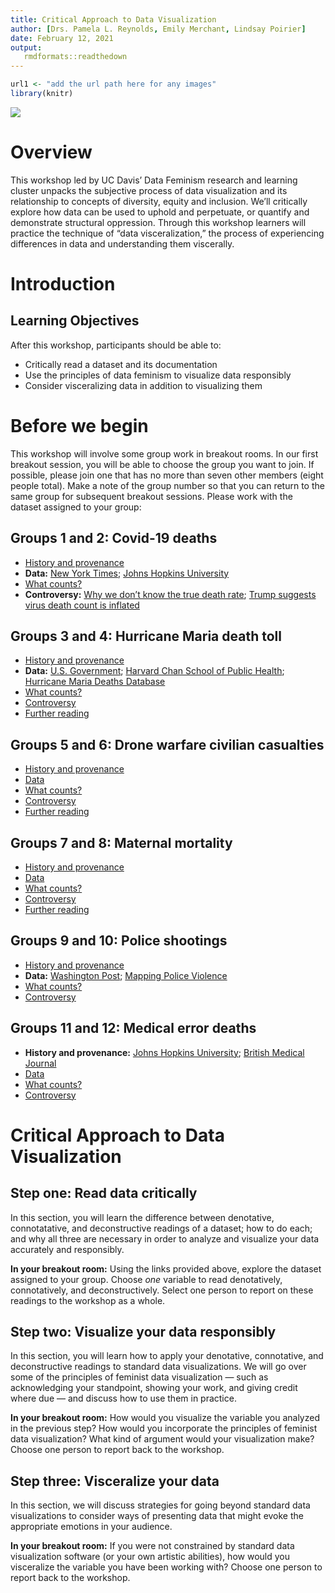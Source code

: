 ```yaml
---
title: Critical Approach to Data Visualization
author: [Drs. Pamela L. Reynolds, Emily Merchant, Lindsay Poirier]
date: February 12, 2021
output:
   rmdformats::readthedown
---
```


```r
url1 <- "add the url path here for any images"
library(knitr)
```

![](img/datalab-logo-full-color-rgb.png)

# Overview

This workshop led by UC Davis' Data Feminism research and learning cluster unpacks the subjective process of data visualization and its relationship to concepts of diversity, equity and inclusion. We’ll critically explore how data can be used to uphold and perpetuate, or quantify and demonstrate structural oppression. Through this workshop learners will practice the technique of “data visceralization,” the process of experiencing differences in data and understanding them viscerally.

# Introduction

## Learning Objectives 

After this workshop, participants should be able to:

  * Critically read a dataset and its documentation
  * Use the principles of data feminism to visualize data responsibly
  * Consider visceralizing data in addition to visualizing them


# Before we begin

This workshop will involve some group work in breakout rooms. In our first breakout session, you will be able to choose the group you want to join. If possible, please join one that has no more than seven other members (eight people total). Make a note of the group number so that you can return to the same group for subsequent breakout sessions. Please work with the dataset assigned to your group:

## Groups 1 and 2: Covid-19 deaths

 * [History and provenance](https://www.scientificamerican.com/article/how-covid-19-deaths-are-counted1/)
 * **Data:** [New York Times](https://github.com/nytimes/covid-19-data); [Johns Hopkins University](https://github.com/CSSEGISandData/COVID-19)
 * [What counts?](https://theconversation.com/died-from-or-died-with-covid-19-we-need-a-transparent-approach-to-counting-coronavirus-deaths-145438)
 * **Controversy:** [Why we don't know the true death rate](https://www.nytimes.com/2020/04/17/us/coronavirus-death-rate.html); [Trump suggests virus death count is inflated](https://www.nytimes.com/2020/05/22/us/politics/coronavirus-trump-death-toll.html)
 
## Groups 3 and 4: Hurricane Maria death toll

 * [History and provenance](https://simplystatistics.org/2018/09/28/the-complex-process-of-obtaining-puerto-rico-mortality-data-a-timeline/)
 * **Data:** [U.S. Government](https://twitter.com/DavidBegnaud/status/1002658303904829442); [Harvard Chan School of Public Health](https://github.com/c2-d2/pr_mort_official); [Hurricane Maria Deaths Database](https://hurricanemariasdead.com/)
 * [What counts?](https://apnews.com/article/910d274805054e3fa8ebf07a550c3920)
 * [Controversy](https://www.nytimes.com/2018/06/02/us/puerto-rico-death-tolls.html)
 * [Further reading](https://www.nature.com/articles/d41586-019-00442-0)
 
## Groups 5 and 6: Drone warfare civilian casualties

 * [History and provenance](https://www.lawfareblog.com/civilian-casualties-collateral-damage)
 * [Data](https://www.thebureauinvestigates.com/projects/drone-war)
 * [What counts?](https://web.law.columbia.edu/sites/default/files/microsites/human-rights-institute/COLUMBIACounting%20Drone%20Strike%20DeathsSUMMARY.pdf)
 * [Controversy](https://www.nytimes.com/2019/03/30/opinion/drones-civilian-casulaties-trump-obama.html)
 * [Further reading](https://www.cmu.edu/chrs/statistics_program/conflict-death-events/counting-civilian-casualties.html)
 
## Groups 7 and 8: Maternal mortality

 * [History and provenance](https://www.propublica.org/article/how-many-american-women-die-from-causes-related-to-pregnancy-or-childbirth)
 * [Data](https://data.unicef.org/resources/data_explorer/unicef_f/?ag=UNICEF&df=GLOBAL_DATAFLOW&ver=1.0&dq=.MNCH_MMR+MNCH_LTR_MATERNAL_DEATH+MNCH_MATERNAL_DEATHS..&startPeriod=2016&endPeriod=)
 * [What counts?](https://journalofethics.ama-assn.org/article/who-counts-what-counts-place-and-limits-perinatal-mortality-measures/2018-03)
 * [Controversy](https://www.tandfonline.com/doi/pdf/10.1016/S0968-8080(11)37550-7)
 * [Further reading](https://www.cdc.gov/nchs/data/series/sr_03/sr03_044-508.pdf)
 
## Groups 9 and 10: Police shootings

 * [History and provenance](https://time.com/5861953/police-reform-use-of-force-database/)
 * **Data:** [Washington Post](https://www.washingtonpost.com/graphics/investigations/police-shootings-database/); [Mapping Police Violence](https://mappingpoliceviolence.org/)
 * [What counts?](https://www.motherjones.com/anti-racism-police-protest/2020/06/we-still-dont-really-know-how-many-americans-are-killed-or-injured-by-police/)
 * [Controversy](https://www.brookings.edu/blog/how-we-rise/2020/06/26/theres-truth-in-numbers-in-policing-until-there-isnt/)
 
## Groups 11 and 12: Medical error deaths

 * **History and provenance:** [Johns Hopkins University](https://www.hopkinsmedicine.org/news/media/releases/study_suggests_medical_errors_now_third_leading_cause_of_death_in_the_us); [British Medical Journal](http://www.tirf-labs.com/med%20error%20bmj.i2139.full.pdf)
 * [Data](https://oig.hhs.gov/oei/reports/oei-06-09-00090.pdf)
 * [What counts?](https://www.ncbi.nlm.nih.gov/pmc/articles/PMC3211566/)
 * [Controversy](https://www.propublica.org/article/study-urges-cdc-to-revise-count-of-deaths-from-medical-error)


# Critical Approach to Data Visualization

## Step one: Read data critically 

In this section, you will learn the difference between denotative, connotatative, and deconstructive readings of a dataset; how to do each; and why all three are necessary in order to analyze and visualize your data accurately and responsibly.

**In your breakout room:** Using the links provided above, explore the dataset assigned to your group. Choose *one* variable to read denotatively, connotatively, and deconstructively. Select one person to report on these readings to the workshop as a whole.

## Step two: Visualize your data responsibly

In this section, you will learn how to apply your denotative, connotative, and deconstructive readings to standard data visualizations. We will go over some of the principles of feminist data visualization — such as acknowledging your standpoint, showing your work, and giving credit where due — and discuss how to use them in practice.

**In your breakout room:** How would you visualize the variable you analyzed in the previous step? How would you incorporate the principles of feminist data visualization? What kind of argument would your visualization make? Choose one person to report back to the workshop.

## Step three: Visceralize your data

In this section, we will discuss strategies for going beyond standard data visualizations to consider ways of presenting data that might evoke the appropriate emotions in your audience.

**In your breakout room:** If you were not constrained by standard data visualization software (or your own artistic abilities), how would you visceralize the variable you have been working with? Choose one person to report back to the workshop.

